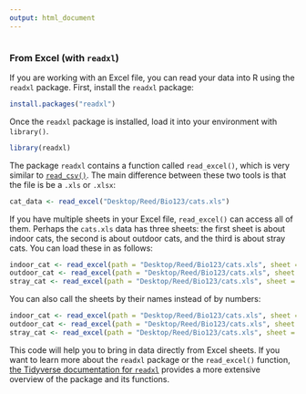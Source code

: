 ```yaml
---
output: html_document
---
```


```r

```

### From Excel (with `readxl`)

If you are working with an Excel file, you can read your data into R using the `readxl` package. First, install the `readxl` package:

```r
install.packages("readxl")
```

Once the `readxl` package is installed, load it into your environment with `library()`. 

```r
library(readxl)
```

The package `readxl` contains a function called `read_excel()`, which is very similar to [`read_csv()`](https://www.reed.edu/data-at-reed/resources/R/from-a-.csv.html). The main difference between these two tools is that the file is be a `.xls` or `.xlsx`:

```r
cat_data <- read_excel("Desktop/Reed/Bio123/cats.xls")
```

If you have multiple sheets in your Excel file, `read_excel()` can access all of them. Perhaps the `cats.xls` data has three sheets: the first sheet is about indoor cats, the second is about outdoor cats, and the third is about stray cats. You can load these in as follows:

```r
indoor_cat <- read_excel(path = "Desktop/Reed/Bio123/cats.xls", sheet = 1)
outdoor_cat <- read_excel(path = "Desktop/Reed/Bio123/cats.xls", sheet = 2)
stray_cat <- read_excel(path = "Desktop/Reed/Bio123/cats.xls", sheet = 3)
```

You can also call the sheets by their names instead of by numbers:

```r
indoor_cat <- read_excel(path = "Desktop/Reed/Bio123/cats.xls", sheet = "Indoor")
outdoor_cat <- read_excel(path = "Desktop/Reed/Bio123/cats.xls", sheet = "Outdoor")
stray_cat <- read_excel(path = "Desktop/Reed/Bio123/cats.xls", sheet = "Stray")
```

This code will help you to bring in data directly from Excel sheets. If you want to learn more about the `readxl` package or the `read_excel()` function, [the Tidyverse documentation for `readxl`](https://readxl.tidyverse.org/) provides a more extensive overview of the package and its functions.